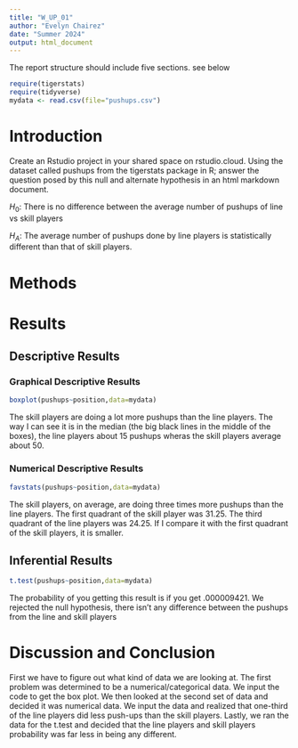 ```yaml
---
title: "W_UP_01"
author: "Evelyn Chairez"
date: "Summer 2024"
output: html_document
---
```




The report structure should include five sections.  see below



```r
require(tigerstats)
require(tidyverse)
mydata <- read.csv(file="pushups.csv")
```

# Introduction

<!--In this section you explain what you are trying to show. Where did the data come from? What is the research or other question you are trying to answer?!-->

Create an Rstudio project in your shared space on rstudio.cloud.  Using the dataset called pushups from the tigerstats package in R; answer the question posed by this null and alternate hypothesis in an html markdown document.

$H_0$: There is no difference between the average number of pushups of line vs skill players

$H_A$: The average number of pushups done by line players is statistically different than that of skill players.

# Methods

<!--Decide on your methods: use "variable analysis" or other appropriate descriptors. Make sure to choose at least one graphical method and at least one numerical method.!-->

# Results

<!--Divide this section into two sub-sections: One for your descriptive results and one for your inferential results.!-->

## Descriptive Results

### Graphical Descriptive Results

<!--Graphical results here. Make sure to show your code. Provide appropriate labels for axes, giving units if possible, and provide a good title for the graph, too. Use the graphical results to describe the patterns if any that exist in the data as focused toward the research question!-->

```r
boxplot(pushups~position,data=mydata)
```
  

The skill players are doing a lot more pushups than the line players. The way I can see it is in the median (the big black lines in the middle of the boxes), the line players about 15 pushups wheras the skill players average about 50. 



### Numerical Descriptive Results

<!--Numerical results go here. Use the numerical results to describe the patterns if any that exist in the data as focused toward the research question!-->




```r
favstats(pushups~position,data=mydata)
```

The skill players, on average, are doing three times more pushups than the line players. The first quadrant of the skill player was 31.25. The third quadrant of the line players was 24.25. If I compare it with the first quadrant of the skill players, it is smaller.  

## Inferential Results

<!--State hypothesis clearly. Make sure your discussion of the inferential test covers all the aspects that the test output produces, such as test statistic, p-value etc. Make a decision about the null hypothesis, explain the assumptions on which the selected test/procedure was based, and why the chosen procedure satisfys the assumptions and is appropriate to answer the research question!-->

```r
t.test(pushups~position,data=mydata)
```
The probability of you getting this result is if you get .000009421. We rejected the null hypothesis, there isn't any difference between the pushups from the line and skill players 

# Discussion and Conclusion

<!--Discussion and conclusion here. If you found a relationship be sure to consider whether the relationship occurs because one of the variavbles causes the other, or whether they perhasps are related for some other reason. Watch the chapter 6 videos from the GeorgeTown videos collection.!-->

First we have to figure out what kind of data we are looking at. The first problem was determined to be a numerical/categorical data. We input the code to get the box plot. We then looked at the second set of data and decided it was numerical data. We input the data and realized that one-third of the line players did less push-ups than the skill players. Lastly, we ran the data for the t.test and decided that the line players and skill players probability was far less in being any different. 